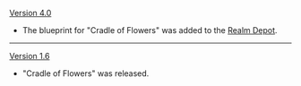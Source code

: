 {{Change History/Header}}
[[Version 4.0]]
* The blueprint for "Cradle of Flowers" was added to the [[Realm Depot]].
----
[[Version 1.6]]
* "Cradle of Flowers" was released.